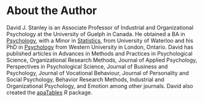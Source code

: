 # About the Author {-}

David J. Stanley is an Associate Professor of Industrial and Organizational Psychology at the University of Guelph in Canada. He obtained a BA in [Psychology](https://uwaterloo.ca/psychology/), with a Minor in [Statistics](https://uwaterloo.ca/math/), from University of Waterloo and his PhD in [Psychology](https://psychology.uwo.ca) from Western University in London, Ontario. David has published articles in Advances in Methods and Practices in Psychological Science, Organizational Research Methods, Journal of Applied Psychology, Perspectives in Psychological Science, Journal of Business and Psychology, Journal of Vocational Behaviour, Journal of Personality and Social Psychology, Behavior Research Methods, Industrial and Organizational Psychology, and Emotion among other journals. David also created the [apaTables](https://CRAN.R-project.org/package=apaTables) *R* package.  

